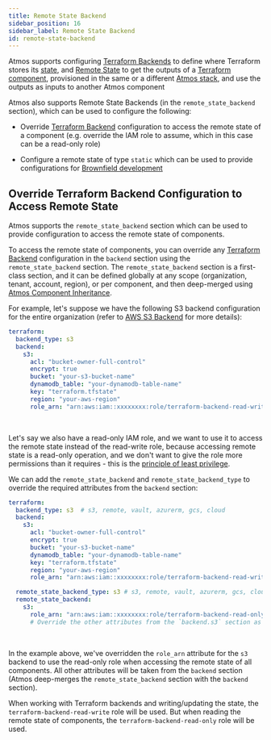 ```yaml
---
title: Remote State Backend
sidebar_position: 16
sidebar_label: Remote State Backend
id: remote-state-backend
---
```


Atmos supports configuring [Terraform Backends](/core-concepts/components/terraform/backends) to define where
Terraform stores its [state](https://developer.hashicorp.com/terraform/language/state),
and [Remote State](/core-concepts/components/terraform/remote-state) to get the outputs
of a [Terraform component](/core-concepts/components), provisioned in the same or a
different [Atmos stack](/core-concepts/stacks), and use
the outputs as inputs to another Atmos component

Atmos also supports Remote State Backends (in the `remote_state_backend` section), which can be used to configure the
following:

- Override [Terraform Backend](/core-concepts/components/terraform/backends) configuration to access the
  remote state of a component (e.g. override the IAM role to assume, which in this case can be a read-only role)

- Configure a remote state of type `static` which can be used to provide configurations for
  [Brownfield development](https://en.wikipedia.org/wiki/Brownfield_(software_development))

## Override Terraform Backend Configuration to Access Remote State

Atmos supports the `remote_state_backend` section which can be used to provide configuration to access the remote state
of components.

To access the remote state of components, you can override
any [Terraform Backend](/core-concepts/components/terraform/backends)
configuration in the `backend` section using the `remote_state_backend` section. The `remote_state_backend` section
is a first-class section, and it can be defined globally at any scope (organization, tenant, account, region), or per
component, and then deep-merged using [Atmos Component Inheritance](/core-concepts/stacks/inheritance).

For example, let's suppose we have the following S3 backend configuration for the entire organization
(refer to [AWS S3 Backend](/core-concepts/components/terraform/backends#aws-s3-backend) for more details):

```yaml title="stacks/orgs/acme/_defaults.yaml"
terraform:
  backend_type: s3
  backend:
    s3:
      acl: "bucket-owner-full-control"
      encrypt: true
      bucket: "your-s3-bucket-name"
      dynamodb_table: "your-dynamodb-table-name"
      key: "terraform.tfstate"
      region: "your-aws-region"
      role_arn: "arn:aws:iam::xxxxxxxx:role/terraform-backend-read-write"
```

<br/>

Let's say we also have a read-only IAM role, and we want to use it to access the remote state instead of the read-write
role, because accessing remote state is a read-only operation, and we don't want to give the role more permissions than
it requires - this is the [principle of least privilege](https://en.wikipedia.org/wiki/Principle_of_least_privilege).

We can add the `remote_state_backend` and `remote_state_backend_type` to override the required attributes from the
`backend` section:

```yaml title="stacks/orgs/acme/_defaults.yaml"
terraform:
  backend_type: s3  # s3, remote, vault, azurerm, gcs, cloud
  backend:
    s3:
      acl: "bucket-owner-full-control"
      encrypt: true
      bucket: "your-s3-bucket-name"
      dynamodb_table: "your-dynamodb-table-name"
      key: "terraform.tfstate"
      region: "your-aws-region"
      role_arn: "arn:aws:iam::xxxxxxxx:role/terraform-backend-read-write"

  remote_state_backend_type: s3 # s3, remote, vault, azurerm, gcs, cloud, static
  remote_state_backend:
    s3:
      role_arn: "arn:aws:iam::xxxxxxxx:role/terraform-backend-read-only"
      # Override the other attributes from the `backend.s3` section as needed
```

<br/>

In the example above, we've overridden the `role_arn` attribute for the `s3` backend to use the read-only role when
accessing the remote state of all components. All other attributes will be taken from the `backend` section (Atmos
deep-merges the `remote_state_backend` section with the `backend` section).

When working with Terraform backends and writing/updating the state, the `terraform-backend-read-write` role will be
used. But when reading the remote state of components, the `terraform-backend-read-only` role will be used.
